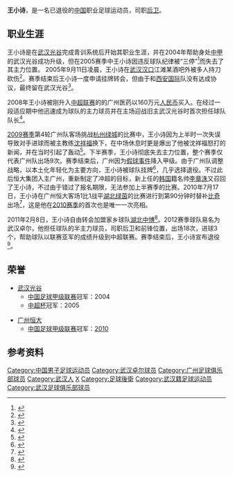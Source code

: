 {{noteta|G1=足球}}{{Football player infobox
| playername = 王小诗
| fullname = 王小诗
| englishfullname = Wang Xiaoshi
| countryofbirth = {{CHN}}
| cityofbirth = [[湖北|湖北]][[武汉|武汉]]
| dateofbirth = {{birth date and age|1982|1|5}}
| height = {{height|m=1.88}}
| position = 后卫、前锋
| currentclub =
| clubnumber = 
| youthyears = 
| youthclubs = [[湖北武汉职业足球俱乐部|武汉光谷]]
| years = 2000-2007 <br> 2008-2010 <br> 2011-2012
| clubs = [[湖北武汉职业足球俱乐部|武汉光谷]] <br> [[广州恒大|广州恒大]] <br> [[武汉卓尔职业足球俱乐部|武汉卓尔]]
| caps(goals) = 101 (18)<br>33 (0) <br>39 (4)
| pcupdate = 2011年10月31日
|}}
'''王小诗'''{{BD|1982年|1月5日|||Wang Xiaoshi}}，是一名已退役的[[中国|中国]]职业足球运动员，司职[[后卫_(足球)|后卫]]。

==职业生涯==
王小诗是在[[湖北武汉职业足球俱乐部|武汉光谷]]完成青训系统后开始其职业生涯，并在2004年帮助身处[[中甲|中甲]]的武汉光谷成功升级，但在2005赛季中王小诗因违反球队纪律被“三停”<ref>{{cite web| title ="中超将至武汉杀鸡儆猴 王小诗违规被三停遣送回家"| url =http://sports.sina.com.cn/j/2005-03-19/13211458469.shtml| accessdate =2009-09-10| archive-date =2005-05-14| archive-url =https://web.archive.org/web/20050514150711/http://sports.sina.com.cn/j/2005-03-19/13211458469.shtml| dead-url =no}}</ref>而失去了其主力位置。
2005年9月11日凌晨，王小诗在[[武汉|武汉]][[汉口|汉口]]江滩某酒吧外被多人持刀砍伤<ref>{{cite web| title ="王小诗被砍伤"| url =http://sports.sina.com.cn/s/2005-09-12/1640659448s.shtml| accessdate =2009-09-10| archive-date =2016-03-04| archive-url =https://web.archive.org/web/20160304103709/http://sports.sina.com.cn/s/2005-09-12/1640659448s.shtml| dead-url =no}}</ref>。赛季结束后王小诗一度申请挂牌转会，但由于和[[西安国际|西安国际]]队没有达成协议，最终留在武汉光谷<ref>{{cite web| title ="租借国际宣告流产 王小诗留武汉兴奋异常：我回来了"| url =http://sports.sina.com.cn/j/2006-01-26/10522015896.shtml| accessdate =2009-09-10| archive-date =2016-03-04| archive-url =https://web.archive.org/web/20160304122410/http://sports.sina.com.cn/j/2006-01-26/10522015896.shtml| dead-url =no}}</ref>。

2008年王小诗被刚升入[[中超联赛|中超联赛]]的的广州医药以160万元[[人民币|人民币]]买入。在经过一段适应期中他迅速成为球队的主力球员并在主场迎战旧主武汉光谷时首次担任球队队长<ref>{{cite web| title ="武汉弃将反戈一击 王小诗变身队长让老东家难逃苦海"| url =http://sports.sina.com.cn/j/2008-09-15/13393949743.shtml| accessdate =2009-09-10| archive-date =2016-03-04| archive-url =https://web.archive.org/web/20160304101412/http://sports.sina.com.cn/j/2008-09-15/13393949743.shtml| dead-url =no}}</ref>。

[[2009年中国足球超级联赛|2009赛季]]第4轮广州队客场挑战[[杭州绿城|杭州绿城]]的比赛中，王小诗因为上半时一次失误导致对手进球而被主教练[[沈祥福|沈祥福]]换下，在中场休息时更是爆出了他被沈祥福怒打的新闻，并在当时引起了轰动<ref>{{cite web| title ="沈祥福更衣室怒打王小诗 三脚两拳加怒斥：滚蛋吧"| url =http://sports.sina.com.cn/j/2009-04-13/09294322137.shtml| accessdate =2009-09-10| archive-date =2009-04-16| archive-url =https://web.archive.org/web/20090416083923/http://sports.sina.com.cn/j/2009-04-13/09294322137.shtml| dead-url =no}}</ref>。下半赛季，王小诗彻底失去主力位置，整个赛季仅代表广州队出场9次。赛季结束后，广州因为[[中国足坛反赌风暴|假球事件]]降入甲级。由于广州队调整战略，以本土化年轻化为主要方向，王小诗被球队挂牌<ref>{{cite web| title ="广药正式更新换代 彭伟国上任“本土化”成方向"| url =http://sports.sohu.com/20091202/n268613934.shtml| accessdate =2009-12-02| archive-date =2009-12-06| archive-url =https://web.archive.org/web/20091206135418/http://sports.sohu.com/20091202/n268613934.shtml| dead-url =no}}</ref>，几乎选择退役。不过此后恒大集团入主广州，重新制定了冲超的目标，新上任的[[韩国|韩国]]籍名帅[[李章洙|李章洙]]又召回了王小诗，不过由于错过了报名期限，无法参加上半赛季的比赛。2010年7月17日，王小诗在广州恒大客场1比1战平[[湖北绿茵|湖北绿茵]]的比赛进行到第90分钟时替补[[查尔斯·格贝克|比奇]]出场<ref>{{Cite web |url=http://sports.21cn.com/national/jiaa/gy/2010/07/17/7663665.shtml |title=恒大客场1-1湖北失榜首 郑智中甲首秀难求胜 |accessdate=2011-02-09 |archiveurl=https://web.archive.org/web/20110607113946/http://sports.21cn.com/national/jiaa/gy/2010/07/17/7663665.shtml |archivedate=2011-06-07 |deadurl=yes }}</ref>，这是他在[[2010年中国足球甲级联赛|2010赛季]]的首次也是唯一一次亮相。

2011年2月8日，王小诗自由转会加盟家乡球队[[湖北武汉中博职业足球俱乐部|湖北中博]]<ref>{{Cite web |url=http://sports.163.com/11/0209/05/6SE6B6JA00051C89.html |title=武汉旧将王小诗复出 加盟湖北队竭尽全力再冲超 |access-date=2011-02-09 |archive-url=https://web.archive.org/web/20110707060200/http://sports.163.com/11/0209/05/6SE6B6JA00051C89.html |archive-date=2011-07-07 |dead-url=yes }}</ref>。2012赛季球队易名为武汉卓尔，他担任球队的半主力球员，司职后卫和前锋位置，出场18次，进球3个，帮助球队以联赛亚军的成绩升级到中超联赛。赛季结束后，王小诗宣布退役<ref>{{Cite web |url=http://news.163.com/12/1203/02/8HP3F4LK00014AED.html |title=十二载“老臣”王小诗昨挂靴 |access-date=2012-12-03 |archive-url=https://web.archive.org/web/20160304130300/http://news.163.com/12/1203/02/8HP3F4LK00014AED.html |archive-date=2016-03-04 |dead-url=yes }}</ref>。

==荣誉==
* [[湖北武汉职业足球俱乐部|武汉光谷]]
** [[中国足球甲级联赛|中国足球甲级联赛]]冠军：2004
** [[中超杯|中超杯]]冠军：2005

* [[广州恒大|广州恒大]]
** [[中国足球甲级联赛|中国足球甲级联赛]]冠军：[[2010年中国足球甲级联赛|2010]]

==参考资料==
{{reflist}}

{{2001年武汉红金龙名单}}
{{2002年武汉东湖高科名单}}
{{2003年武汉国测蓝星名单}}
{{2004年武汉黄鹤楼名单}}
{{2005年武汉天龙黄鹤楼名单}}
{{2006年武汉光谷名单}}
{{2007年武汉光谷名单}}
{{2008年广州医药名单}}
{{2009年广州医药名单}}
{{2010年广州恒大名单}}
{{2011年中甲分类名单武汉}}
{{2012年中甲分类名单武汉}}

{{DEFAULTSORT:Wang Xiaoshi}}
[[Category:中国男子足球运动员|Category:中国男子足球运动员]]
[[Category:武汉卓尔球员|Category:武汉卓尔球员]]
[[Category:广州足球俱乐部球员|Category:广州足球俱乐部球员]]
[[Category:武汉人|Category:武汉人]]
[[Category:王姓|X]]
[[Category:足球後衛|Category:足球後衛]]
[[Category:武汉籍足球运动员|Category:武汉籍足球运动员]]
[[Category:武汉足球俱乐部球员|Category:武汉足球俱乐部球员]]